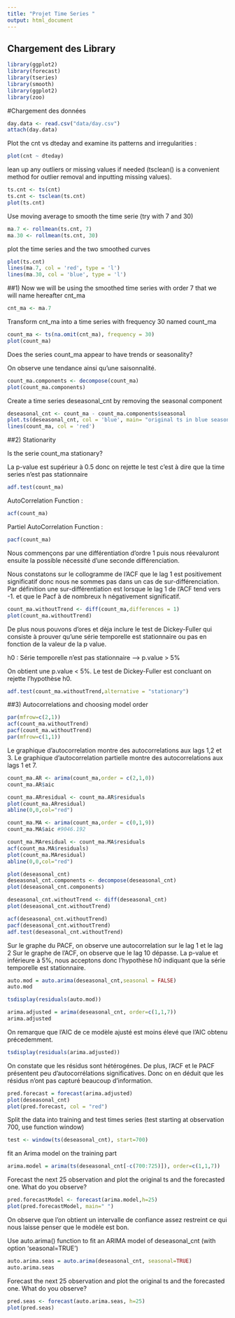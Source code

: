 ```yaml
---
title: "Projet Time Series "
output: html_document
---
```

## Chargement des Library
```r
library(ggplot2)
library(forecast)
library(tseries)
library(smooth)
library(ggplot2)
library(zoo)
```

#Chargement des données

```r
day.data <- read.csv("data/day.csv")
attach(day.data)
```


Plot the cnt vs dteday and examine its patterns and irregularities :

```r
plot(cnt ~ dteday)
```

lean up any outliers or missing values if needed (tsclean() is a convenient method for outlier removal and inputting missing values).

```r
ts.cnt <- ts(cnt)
ts.cnt <- tsclean(ts.cnt)
plot(ts.cnt)
```

Use moving average to smooth the time serie (try with 7 and 30)

```r
ma.7 <- rollmean(ts.cnt, 7)
ma.30 <- rollmean(ts.cnt, 30)
```

plot the time series and the two smoothed curves

```r
plot(ts.cnt)
lines(ma.7, col = 'red', type = 'l')
lines(ma.30, col = 'blue', type = 'l')
```


##1) Now we will be using the smoothed time series with order 7 that we will name hereafter cnt_ma


```r
cnt_ma <- ma.7
```

Transform cnt_ma into a time series with frequency 30 named count_ma

```r
count_ma <- ts(na.omit(cnt_ma), frequency = 30)
plot(count_ma)
```

Does the series count_ma appear to have trends or seasonality? 

On observe une tendance ainsi qu'une saisonnalité.

```r
count_ma.components <- decompose(count_ma)
plot(count_ma.components)
```

Create a time series deseasonal_cnt by removing the seasonal component

```r
deseasonal_cnt <- count_ma - count_ma.components$seasonal
plot.ts(deseasonal_cnt, col = 'blue', main= "original ts in blue seasonal adjusted in red")
lines(count_ma, col = 'red')
```

##2) Stationarity

Is the serie count_ma stationary?

La p-value est supérieur à 0.5 donc on rejette le test c'est à dire que la time series n'est pas stationnaire

```r
adf.test(count_ma)
```

AutoCorrelation Function : 

```r
acf(count_ma)
```

Partiel AutoCorrelation Function : 

```r
pacf(count_ma)
```

Nous commençons par une différentiation d'ordre 1 puis nous réevaluront ensuite la possible nécessité d'une seconde différenciation. 

Nous constatons sur le collogramme de l'ACF que le lag 1 est positivement significatif donc nous ne sommes pas dans un cas de sur-différenciation. Par définition une sur-différentiation est lorsque le lag 1 de l'ACF tend vers -1. et que le Pacf à de nombreux h négativement significatif.

```r
count_ma.withoutTrend <- diff(count_ma,differences = 1)
plot(count_ma.withoutTrend)
```

De plus nous pouvons d'ores et dèja inclure le test de Dickey-Fuller qui consiste à prouver qu'une série temporelle est stationnaire ou pas en fonction de la valeur de la p value. 

h0 : Série temporelle n'est pas stationnaire --> p.value > 5%

On obtient une p.value < 5%. Le test de Dickey-Fuller est concluant on rejette l'hypothèse h0.

```r
adf.test(count_ma.withoutTrend,alternative = "stationary")
```


##3) Autocorrelations and choosing model order


```r
par(mfrow=c(2,1))
acf(count_ma.withoutTrend) 
pacf(count_ma.withoutTrend)
par(mfrow=c(1,1))
```

Le graphique d'autocorrelation montre des autocorrelations aux lags 1,2 et 3.
Le graphique d'autocorrelation partielle montre des autocorrelations aux lags 1 et 7.

```r
count_ma.AR <- arima(count_ma,order = c(2,1,0))
count_ma.AR$aic
```

```r
count_ma.ARresidual <- count_ma.AR$residuals
plot(count_ma.ARresidual)
abline(0,0,col="red")
```

```r
count_ma.MA <- arima(count_ma,order = c(0,1,9))
count_ma.MA$aic #9046.192
```

```r
count_ma.MAresidual <- count_ma.MA$residuals
acf(count_ma.MA$residuals)
plot(count_ma.MAresidual)
abline(0,0,col="red")
```

```r
plot(deseasonal_cnt)
deseasonal_cnt.components <- decompose(deseasonal_cnt)
plot(deseasonal_cnt.components)
```

```r
deseasonal_cnt.withoutTrend <- diff(deseasonal_cnt)
plot(deseasonal_cnt.withoutTrend)
```

```r
acf(deseasonal_cnt.withoutTrend)
pacf(deseasonal_cnt.withoutTrend)
adf.test(deseasonal_cnt.withoutTrend)
```

Sur le graphe du PACF, on observe une autocorrelation sur le lag 1 et le lag 2
Sur le graphe de l'ACF, on observe que le lag 10 dépasse.
La p-value et inférieure à 5%, nous acceptons donc l'hypothèse h0 indiquant que la série temporelle est stationnaire.

```r
auto.mod = auto.arima(deseasonal_cnt,seasonal = FALSE)
auto.mod
```

```r
tsdisplay(residuals(auto.mod))
```

```r
arima.adjusted = arima(deseasonal_cnt, order=c(1,1,7))
arima.adjusted
```
On remarque que l'AIC de ce modèle ajusté est moins élevé que l'AIC obtenu précedemment.

```r
tsdisplay(residuals(arima.adjusted))
```
On constate que les résidus sont hétérogénes.
De plus, l'ACF et le PACF présentent peu d'autocorrélations significatives.
Donc on en déduit que les résidus n'ont pas capturé beaucoup d'information.

```r
pred.forecast = forecast(arima.adjusted)
plot(deseasonal_cnt)
plot(pred.forecast, col = "red")
```

Split the data into training and test times series (test starting at observation 700, use function window)
```r
test <- window(ts(deseasonal_cnt), start=700)
```
fit an Arima model on the training part
```r
arima.model = arima(ts(deseasonal_cnt[-c(700:725)]), order=c(1,1,7))
```

Forecast the next 25 observation and plot the original ts and the forecasted one. What do you observe?
```r
pred.forecastModel <- forecast(arima.model,h=25)
plot(pred.forecastModel, main=" ")
```
On observe que l'on obtient un intervalle de confiance assez restreint ce qui nous laisse penser que le modèle est bon.

Use auto.arima() function to fit an ARIMA model of deseasonal_cnt (with option 'seasonal=TRUE')
```r
auto.arima.seas = auto.arima(deseasonal_cnt, seasonal=TRUE)
auto.arima.seas
```

Forecast the next 25 observation and plot the original ts and the forecasted one. What do you observe?
```r
pred.seas <- forecast(auto.arima.seas, h=25)
plot(pred.seas)
```

